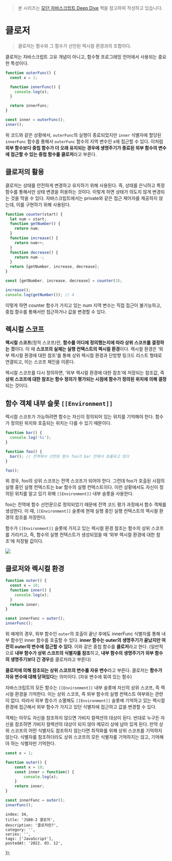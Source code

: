 
> 본 시리즈는 [모던 자바스크립트 Deep Dive](https://shopping.interpark.com/product/productInfo.do?prdNo=8860873922&gclid=Cj0KCQiA8vSOBhCkARIsAGdp6RTfL-5qEwmr40NR6B9YBGQ6guONHQBhK5HrT98QWi8ywi6hXhUqVo4aAssyEALw_wcB) 책을 참고하여 작성하고 있습니다.

# 클로저

> 클로저는 함수와 그 함수가 선언된 렉시컬 환경과의 조합이다.

클로저는 자바스크립트 고유 개념이 아니고, 함수형 프로그래밍 언어에서 사용되는 중요한 특성이다.

```jsx
function outerFunc() {
  const x = 1;

  function innerFunc() {
    console.log(x);
  }

  return innerFunc;
}

const inner = outerFunc();
inner();
```

위 코드와 같은 상황에서, `outerFunc`의 실행이 종료되었지만 `inner` 식별자에 할당된 `innerFunc` 함수를 통해서 `outerFunc` 함수의 지역 변수인 x에 접근할 수 있다. 이처럼 **외부 함수보다 중첩 함수가 더 오래 유지되는 경우에 생명주기가 종료된 외부 함수의 변수에 접근할 수 있는 중첩 함수를 클로저**라고 부른다.

## 클로저의 활용

클로저는 상태를 안전하게 변경하고 유지하기 위해 사용된다. 즉, 상태를 은닉하고 특정 함수를 통해서만 상태 변경을 허용하는 것이다. 이렇게 하면 상태가 의도치 않게 변경되는 것을 막을 수 있다. 자바스크립트에서는 private와 같은 접근 제어자를 제공하지 않는데, 이를 구현하기 위해 사용된다.

```jsx
function counter(start) {
  let num = start;
  function getNumber() {
    return num;
  }
  function increase() {
    return num++;
  }
  function decrease() {
    return num--;
  }
  return [getNumber, increase, decrease];
}

const [getNumber, increase, decrease] = counter(3);

increase();
console.log(getNumber()); // 4
```

이렇게 하면 counter 함수가 가지고 있는 num 지역 변수는 직접 접근이 불가능하고, 중첩 함수를 통해서만 접근하거나 값을 변경할 수 있다.

## 렉시컬 스코프

**렉시컬 스코프**(정적 스코프)란, **함수를 어디에 정의했는지에 따라 상위 스코프를 결정하는 것**이다. 이 때 **스코프의 실체는 실행 컨텍스트의 렉시컬 환경**이다. 렉시컬 환경은 ‘외부 렉시컬 환경에 대한 참조'를 통해 상위 렉시컬 환경과 단방향 링크드 리스트 형태로 연결되고, 이는 스코프 체인을 이룬다.

렉시컬 스코프를 다시 정의하면, ‘외부 렉시컬 환경에 대한 참조’에 저장되는 참조값, 즉 **상위 스코프에 대한 참조는 함수 정의가 평가되는 시점에 함수가 정의된 위치에 의해 결정**되는 것이다.

## 함수 객체 내부 슬롯 `[[Environment]]`

렉시컬 스코프가 가능하려면 함수는 자신이 정의되어 있는 위치를 기억해야 한다. 함수가 정의된 위치와 호출되는 위치는 다를 수 있기 때문이다.

```jsx
function bar() {
  console.log('hi');
}

function foo() {
  bar(); // 전역에서 선언된 함수 foo가 bar 안에서 호출되고 있다
}

foo();
```

위 경우, foo의 상위 스코프는 전역 스코프가 되어야 한다. 그런데 foo가 호출된 시점의 실행 중인 실행 컨텍스트는 bar 함수의 실행 컨텍스트이다. 이런 상황에서도 자신이 정의된 위치를 알고 있기 위해 `[[Environment]]` 내부 슬롯을 사용한다.

foo는 전역에 함수 선언문으로 정의되었기 때문에 전역 코드 평가 과정에서 함수 객체를 생성한다. 이 때, `[[Environment]]` 슬롯에 현재 실행 중인 실행 컨텍스트의 렉시컬 환경의 참조를 저장한다.

함수가 `[[Environment]]` 슬롯에 가지고 있는 렉시컬 환경 참조는 함수의 상위 스코프를 가리키고, 즉, 함수의 실행 컨텍스트가 생성되었을 때 ‘외부 렉시컬 환경에 대한 참조’에 저장될 값이다.

![](https://images.velog.io/images/ooooorobo/post/0eeca83a-ca37-456a-85a7-fff0b6b57eba/image.png)

## 클로저와 렉시컬 환경

```jsx
function outer() {
  const x = 10;
  function inner() {
    console.log(x);
  }
  return inner;
}

const innerFunc = outer();
innerFunc();
```

위 예제의 경우, 외부 함수인 `outer`의 호출이 끝난 후에도 innerFunc 식별자를 통해 내부 함수인 inner 함수를 호출할 수 있다. **inner 함수는 outer의 생명주기가 끝났지만 여전히 outer의 변수에 접근할 수 있다**. 이와 같은 중첩 함수를 **클로저**라고 한다. (일반적으로 **내부 함수가 상위 스코프의 식별자를 참조**하고, **내부 함수의 생명주기가 외부 함수의 생명주기보다 긴 경우**를 클로저라고 부른다)

**클로저에 의해 참조되는 상위 스코프의 변수를 자유 변수**라고 부른다. 클로저는 **함수가 자유 변수에 대해 닫혀있다**는 의미이다. (자유 변수에 묶여 있는 함수)

자바스크립트의 모든 함수는 `[[Environment]]` 내부 슬롯에 자신의 상위 스코프, 즉 렉시컬 환경을 기억한다. 이는 상위 스코프, 즉 외부 함수의 실행 컨텍스트 여부와는 관련이 없다. 따라서 외부 함수가 소멸해도 `[[Environment]]` 슬롯에 기억하고 있는 렉시컬 환경에 접근해서 외부 함수가 가지고 있던 식별자에 접근하고 값을 변경할 수 있다.

객체는 아무도 자신을 참조하지 않으면 가비지 컬렉션의 대상이 된다. 반대로 누구든 자신을 참조하면 가비지 컬렉션의 대상이 되지 않아 메모리 상에 남아 있게 된다. 만약 상위 스코프의 어떤 식별자도 참조하지 않는다면 최적화를 위해 상위 스코프를 기억하지 않는다. 식별자를 참조하더라도 상위 스코프의 모든 식별자를 기억하지는 않고, 기억해야 하는 식별자만 기억한다.

```jsx
const x = 1;

function outer() {
    const x = 10;
    const inner = function() {
        console.log(x);
    }
    return inner;
}

const innerFunc = outer();
innerFunc();
```

    index: 34,
    title: 'JS08-2 클로저',
    description: '클로저란?',
    category: '',
    series: '',
    tags: ['JavaScript'],
    postedAt: '2022. 03. 12',
});
